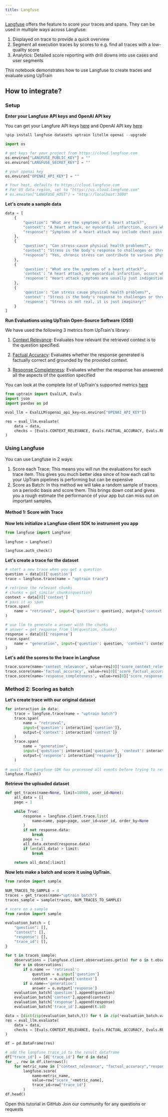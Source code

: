 ```yaml
---
title: Langfuse
---
```

[Langfuse](https://langfuse.com/) offers the feature to score your traces and spans. They can be used in multiple ways across Langfuse:
1. Displayed on trace to provide a quick overview
2. Segment all execution traces by scores to e.g. find all traces with a low-quality score
3. Analytics: Detailed score reporting with drill downs into use cases and user segments

This notebook demonstrates how to use Langfuse to create traces and evaluate using UpTrain

## How to integrate?
### Setup
**Enter your Langfuse API keys and OpenAI API key**

You can get your Langfure API keys [here](https://cloud.langfuse.com/) and OpenAI API key [here](https://platform.openai.com/api-keys)

```python
%pip install langfuse datasets uptrain litellm openai --upgrade
```
```python
import os

# get keys for your project from https://cloud.langfuse.com
os.environ["LANGFUSE_PUBLIC_KEY"] = ""
os.environ["LANGFUSE_SECRET_KEY"] = ""

# your openai key
os.environ["OPENAI_API_KEY"] = ""

# Your host, defaults to https://cloud.langfuse.com
# For US data region, set to "https://us.cloud.langfuse.com"
# os.environ["LANGFUSE_HOST"] = "http://localhost:3000"
```

**Let's create a sample data**
```python
data = [
    {
        "question": "What are the symptoms of a heart attack?",
        "context": "A heart attack, or myocardial infarction, occurs when the blood supply to the heart muscle is blocked. Chest pain is a good symptom of heart attack, though there are many others.",
        "response": "Symptoms of a heart attack may include chest pain or discomfort, shortness of breath, nausea, lightheadedness, and pain or discomfort in one or both arms, the jaw, neck, or back."
    },
    {
        "question": "Can stress cause physical health problems?",
        "context": "Stress is the body's response to challenges or threats. Yes, chronic stress can contribute to various physical health problems, including cardiovascular issues.",
        "response": "Yes, chronic stress can contribute to various physical health problems, including cardiovascular issues, and a weakened immune system."
    },
    {
        'question': "What are the symptoms of a heart attack?",
        'context': "A heart attack, or myocardial infarction, occurs when the blood supply to the heart muscle is blocked. Symptoms of a heart attack may include chest pain or discomfort, shortness of breath and nausea.",
        'response': "Heart attack symptoms are usually just indigestion and can be relieved with antacids."
    },
    {
        'question': "Can stress cause physical health problems?",
        'context': "Stress is the body's response to challenges or threats. Yes, chronic stress can contribute to various physical health problems, including cardiovascular issues.",
        'response': "Stress is not real, it is just imaginary!"
    }
]
```
**Run Evaluations using UpTrain Open-Source Software (OSS)**

We have used the following 3 metrics from UpTrain's library:

1. [Context Relevance](/predefined-evaluations/context-awareness/context-relevance): Evaluates how relevant the retrieved context is to the question specified.

2. [Factual Accuracy](/predefined-evaluations/context-awareness/factual-accuracy): Evaluates whether the response generated is factually correct and grounded by the provided context.

3. [Response Completeness](/predefined-evaluations/response-quality/response-completeness): Evaluates whether the response has answered all the aspects of the question specified

You can look at the complete list of UpTrain's supported metrics [here](/predefined-evaluations/overview)

```python
from uptrain import EvalLLM, Evals
import json
import pandas as pd

eval_llm = EvalLLM(openai_api_key=os.environ["OPENAI_API_KEY"])

res = eval_llm.evaluate(
    data = data,
    checks = [Evals.CONTEXT_RELEVANCE, Evals.FACTUAL_ACCURACY, Evals.RESPONSE_COMPLETENESS]
)
```

### Using Langfuse

You can use Langfuse in 2 ways:
1. Score each Trace: This means you will run the evaluations for each trace item. This gives you much better idea since of how each call to your UpTrain pipelines is performing but can be expensive
2. Score as Batch: In this method we will take a random sample of traces on a periodic basis and score them. This brings down cost and gives you a rough estimate the performance of your app but can miss out on important samples.

#### Method 1: Score with Trace

**Now lets initialize a Langfuse client SDK to instrument you app**

```python
from langfuse import Langfuse
 
langfuse = Langfuse()

langfuse.auth_check()
```
**Let's create a trace for the dataset**
```python
# start a new trace when you get a question
question = data[0]['question']
trace = langfuse.trace(name = "uptrain trace")

# retrieve the relevant chunks
# chunks = get_similar_chunks(question)
context = data[0]['context']
# pass it as span
trace.span(
    name = "retrieval", input={'question': question}, output={'context': context}
)

# use llm to generate a answer with the chunks
# answer = get_response_from_llm(question, chunks)
response = data[0]['response']
trace.span(
    name = "generation", input={'question': question, 'context': context}, output={'response': response}
)
```
**Let's add the scores to the trace in Langfuse**
```python
trace.score(name='context_relevance', value=res[0]['score_context_relevance'])
trace.score(name='factual_accuracy', value=res[0]['score_factual_accuracy'])
trace.score(name='response_completeness', value=res[0]['score_response_completeness'])
```
### Method 2: Scoring as batch

**Let's create trace with our original dataset**
```python
for interaction in data:
    trace = langfuse.trace(name = "uptrain batch")
    trace.span(
        name = "retrieval",
        input={'question': interaction['question']},
        output={'context': interaction['context']}
    )
    trace.span(
        name = "generation",
        input={'question': interaction['question'], 'context': interaction['context']},
        output={'response': interaction['response']}
    )
 
# await that Langfuse SDK has processed all events before trying to retrieve it in the next step
langfuse.flush()
```
**Retrieve the uploaded dataset**
```python
def get_traces(name=None, limit=10000, user_id=None):
    all_data = []
    page = 1
 
    while True:
        response = langfuse.client.trace.list(
            name=name, page=page, user_id=user_id, order_by=None
        )
        if not response.data:
            break
        page += 1
        all_data.extend(response.data)
        if len(all_data) > limit:
            break
 
    return all_data[:limit]
```
**Now lets make a batch and score it using UpTrain.**
```python
from random import sample
 
NUM_TRACES_TO_SAMPLE = 4
traces = get_traces(name="uptrain batch")
traces_sample = sample(traces, NUM_TRACES_TO_SAMPLE)
```

```python
# score on a sample
from random import sample
 
evaluation_batch = {
    "question": [],
    "context": [],
    "response": [],
    "trace_id": [],
}
 
for t in traces_sample:
    observations = [langfuse.client.observations.get(o) for o in t.observations]
    for o in observations:
        if o.name == 'retrieval':
            question = o.input['question']
            context = o.output['context']
        if o.name=='generation':
            answer = o.output['response']
    evaluation_batch['question'].append(question)
    evaluation_batch['context'].append(context)
    evaluation_batch['response'].append(response)
    evaluation_batch['trace_id'].append(t.id)
```

```python
data = [dict(zip(evaluation_batch,t)) for t in zip(*evaluation_batch.values())]
res = eval_llm.evaluate(
    data = data,
    checks = [Evals.CONTEXT_RELEVANCE, Evals.FACTUAL_ACCURACY, Evals.RESPONSE_COMPLETENESS]
)
```
```python
df = pd.DataFrame(res)

# add the langfuse trace_id to the result dataframe
df["trace_id"] = [d['trace_id'] for d in data]
for _, row in df.iterrows():
    for metric_name in ["context_relevance", "factual_accuracy","response_completeness"]:
        langfuse.score(
            name=metric_name,
            value=row["score_"+metric_name],
            trace_id=row["trace_id"]
        )
df.head()
```

<CardGroup cols={2}>
  <Card
    title="Tutorial"
    href="https://github.com/uptrain-ai/uptrain/blob/main/examples/integrations/observation_tools/langfuse.ipynb"
    icon="github"
    color="#808080"
  >
    Open this tutorial in GitHub
  </Card>
  <Card
    title="Have Questions?"
    href="https://join.slack.com/t/uptraincommunity/shared_invite/zt-1yih3aojn-CEoR_gAh6PDSknhFmuaJeg"
    icon="slack"
    color="#808080"
  >
    Join our community for any questions or requests
  </Card>
</CardGroup>